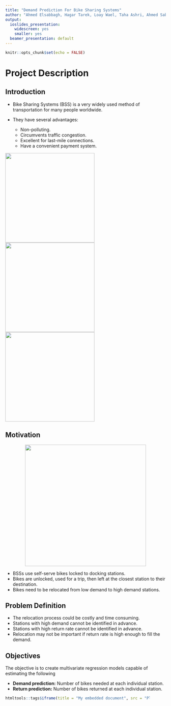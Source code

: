 ```yaml
---
title: "Demand Prediction For Bike Sharing Systems"
author: "Ahmed Elsabbagh, Hagar Tarek, Loay Wael, Taha Ashri, Ahmed Saber, and Osama"
output:
  ioslides_presentation:
    widescreen: yes
    smaller: yes
  beamer_presentation: default
---
```


```r
knitr::opts_chunk$set(echo = FALSE)
```

# Project Description

## Introduction

+ Bike Sharing Systems (BSS) is a very widely used method of transportation for many people worldwide.

+ They have several advantages:
    + Non-polluting.
    + Circumvents traffic congestion.
    + Excellent for last-mile connections.
    + Have a convenient payment system.

![](images/bike_sharing_sweden.jpg){width=280px}
![](images/Hangzhou_bike_sharing_station.jpg){width=280px}
![](images/hello_bike.jpg){width=280px}
    
## Motivation
<center>
![](images/moving_truck.jpg){width=380px}
</center>

+ BSSs use self-serve bikes locked to docking stations.
+ Bikes are unlocked, used for a trip, then left at the closest station to their destination.
+ Bikes need to be relocated from low demand to high demand stations.


## Problem Definition
+ The relocation process could be costly and time consuming.
+ Stations with high demand cannot be identified in advance.
+ Stations with high return rate cannot be identified in advance.
+ Relocation may not be important if return rate is high enough to fill the demand.

## Objectives

The objective is to create multivariate regression models capable of estimating the following

+ **Demand prediction:** Number of bikes needed at each individual station.
+ **Return prediction:** Number of bikes returned at each individual station.

::: {style="width:90%;height:80vh"}
```r
htmltools::tags$iframe(title = "My embedded document", src = "Plots/Daily Demand Overall(400).html")
```
:::

#  Background

## Demand Prediction Models-Models

+ **Univariate Time Series: **
  + Autoregressive moving Average (ARMA)
  + Autoregressive Integrated Moving Average
(ARIMA)
+ **Multivariate Time Series: **
  + Deep Learning with LSTM
  + Random Forest.
  + Boosting Algorithms.

## Demand Prediction Models-Features

+ **Demographics:**
  + Wealth.
  + Average age.

+ **Community**

+ **Weather**

+ **Sliding Window Statistics:**
  + Standard deviations.
  + Averages.
  
NB: Weather is especially important. BIXI BSS in Montreal is not operational in unfavorable weather, typically in mid-November to April.

# Dataset

## Lyft/Baywheels

The data was provided by Lyft, the owner of the BSS company Baywheels (formally GoBike) operating in San Francisco Bay Area.

+ The data is available as far as 2017 before Lyft's acquisition of GoBike.
+ The data used however is limited to 2021 and 2022 because:
    + The disruption caused by the 2020 COVID pandemic.
    + Potential business growth gap between 2019 and 2021.

## Weather Data

+ Weather data is very relevant in determining the demand.
+ The weather data for San Francisco Bay Area is provided by Meteostat through a Python API.

![](images/meteostat_example.png){width=50%}


## Dataset Description

### Size:

+ **Original Number of Trips:** 4744199 trips .
+ **Final Number of Trips:** 3855197 trips.
+ **Number Of Stations**: 535 
+ **Period:** From January 2021 to December 2022

### Relevant Columns:

+ Station Name (start/end)
+ Time (start/end)
+ Coordinates (start/end)
+ Ride ID

# Cleaning Process

## Cleaning Process

+ **Station Standardization:** 

    + Stations in a particular street don't always have the same coordinates.
    + Many stations don't have a standardized name or ID, making them unidentifiable.
    + **Solution To Reduce Data Loss**: 
        + Use a single coordinate for any identifiable stations.
        + Approximate the closest standard station to any trip.
        + If the closest station is less than 500 meters away, keep the trip, otherwise, drop.

## Cleaning Process

+ **Same Station Trip:**
    + Several trips usually take place in several minutes, with the end station being the same as start stations.
    + This could be a result of users trying out the system or changed minds.
    + To prevent redundancy, any same station trip with duration less than 4 minutes will be removed.
    
## Cleaning Process
+ **Clustering**:
  + Helps reduce weather data size by:
      + Approximating areas closest to each other.
      + Approximating the weather conditions for each cluster.
  + Separates the areas the BSS serves.
    
## Cleaning Process

```r
htmltools::tags$iframe(title = "My embedded document", src = "Plots/clusters.html")
```

## Demand and Returns

**Definitions**

+ Demand: Number of trips starting at a particular station.
+ Returns: Number of trips ending at a particular station.
+ "Returns" does not indicate actual number of bikes available, but it indicates how many bikes finished their trips there, which when compared with demand should provide a good idea about the available bikes.
+ Therefore, demand will be the main focus, while returns will be taken as secondary.

## Demand
```r
htmltools::tags$iframe(title = "My embedded document", src = "Plots/Daily Demand Overall.html")
```

## Demand and Returns

```r
htmltools::tags$iframe(title = "My embedded document", src = "Plots/Hourly Demand vs Return Overall (sample 5 days in September).html")
```

## Demand Spread

```r
htmltools::tags$iframe(title = "My embedded document", src = "Plots/Hourly Demand Spread.html")
```

## Demand Spread

```r
htmltools::tags$iframe(title = "My embedded document", src = "Plots/Monthly Demand Spread.html")
```

# Results

## Testing Method
![](images/test_split.png){width=50%}

## Daily Demand Prediction
```r
htmltools::tags$iframe(title = "My embedded document", src = "Plots/Demand Daily Prediction Output.html")
```


## Hourly Demand Prediction
```r
htmltools::tags$iframe(title = "My embedded document", src = "Plots/Demand Hourly Prediction Sample Output.html")
```


## Daily Demand Prediction Example Station
```r
htmltools::tags$iframe(title = "My embedded document", src = "Plots/Demand Daily Prediction Station Output.html")
```


## Hourly Demand Prediction Example Station
```r
htmltools::tags$iframe(title = "My embedded document", src = "Plots/Demand Hourly Prediction Station Sample Station Output.html")
```

## RMSE

There are several criteria that can calculate the RMSE:

+ Hourly Predictions: 1.4093 Bikes Error.
+ Overall Daily Predictions: 4.4659 Bikes Daily
+ Mean RMSE Hourly Per Station: 3.6386 Bikes hourly


# References

##
+ Susan Shaheen, Stacey Guzman, and Hua Zhang. Bikesharing in europe, the americas, and asia. Transportation Research Record, pages 159–167, 1 2010.
+ Andreas Nikiforiadis, Katerina Chrysostomou, and Georgia Aifadopoulou. Exploring travelers’ characteristics affecting their intention to shift to bike-sharing systems due to a sophisticated mobile app. Algorithms, 12:264, 12 2019.
+ Jung-Hoon Cho, Young-Hyun Seo, and Dong-Kyu Kim. Efficiency comparison of public bike-sharing repositioning strategies based on predicted demand patterns. Transportation Research Record: Journal of the Trans-portation Research Board, 2675:104–118, 11 2021.
+ Aliasghar Mehdizadeh Dastjerdi and Catherine Morency. Bike-sharing demand prediction at community level under covid-19 using deep learning. Sensors, 22:1060, 1 2022.
+ Bike share in the san francisco bay area — bay wheels — lyft.
+ Ahmed Ghanem, Hesham A. Rakha, and Leanna House. Modeling bike availability in a bike-sharing system using machine learning. pages 374–378. IEEE, 6 2017.
+ Andreas Kaltenbrunner, Rodrigo Meza, Jens Grivolla, Joan Codina, and Rafael Banchs. Urban cycles and mobility patterns: Exploring and predicting trends in a bicycle-based public transport system. Pervasive and Mobile Computing, 6:455–466, 8 2010.
+ Alvaro Lozano, Juan De Paz, Gabriel Villarrubia Gonz ́alez, Daniel Iglesia, and Javier Bajo. Multi-agent system for demand prediction and trip visualization in bike sharing systems. Applied Sciences, 8:67, 1 2018.

##

+ R. Alexander Rixey. Station-level forecasting of bikesharing ridership. Transportation Research Record: Journal of the Transportation Research Board, 2387:46–55, 1 2013.
+ Young-Hyun Seo, Sangwon Yoon, Dong-Kyu Kim, Seung-Young Kho, and Jaemin Hwang. Predicting demand for a bike-sharing system with station activity based on random forest. Proceedings of the Institution of Civil Engineers - Municipal Engineer, 174:97–107, 6 2021

# Thank you!
